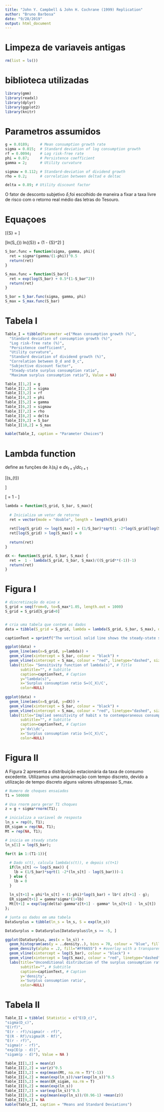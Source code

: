 ```yaml
---
title: "John Y. Campbell & John H. Cochrane (1999) Replication"
author: "Bruno Barbosa"
date: "9/28/2019"
output: html_document
---
```


# Limpeza de variaveis antigas
```r
rm(list = ls())
```

# biblioteca utilizadas
```r
library(gmm)
library(readxl)
library(dplyr)
library(ggplot2)
library(knitr)
```

# Parametros assumidos
```r
g = 0.0189;     # Mean consumption growth rate
sigma = 0.015;  # Standard deviation of log consumption growth
rf = 0.0094;    # Log risk-free rate
phi = 0.87;     # Persistence coefficient
gamma = 2;      # Utility curvature

sigmaw = 0.112; # Standard-deviation of dividend growth
rho = 0.2;      # correlation between deltad e deltac

delta = 0.89; # Utility discount factor
```

O fator de desconto subjetivo $\delta$,foi escolhido de maneira a fixar a taxa livre de risco com o retorno real médio das letras do Tesouro.


# Equaçoes
\[\bar{S} = \sigma \sqrt{\frac{\gamma}{1-\phi}}\]

\[ln(S_{\text{max}}) \equiv ln(\bar{S}) +\frac{1}{2} (1 - \bar{S}^2) \]
```r
S_bar.func = function(sigma, gamma, phi){
  ret = sigma*(gamma/(1-phi))^0.5
  return(ret)
}

S_max.func = function(S_bar){
  ret = exp(log(S_bar) + 0.5*(1-S_bar^2))
  return(ret)
}

S_bar = S_bar.func(sigma, gamma, phi)
S_max = S_max.func(S_bar)
```

# Tabela I
```r


Table_I = tibble(Parameter =c("Mean consumption growth (%)",
  "Standard deviation of consumption growth (%)",
  "Log risk-free rate (%)",
  "Persistence coefficient",
  "Utility curvature",
  "Standard deviation of dividend growth (%)",
  "Correlation between D_d and D_c",
  "Subjective discount factor",
  "Steady-state surplus consumption ratio",
  "Maximum surplus consumption ratio"), Value = NA)

Table_I[1,2] = g
Table_I[2,2] = sigma
Table_I[3,2] = rf
Table_I[4,2] = phi
Table_I[5,2] = gamma 
Table_I[6,2] = sigmaw
Table_I[7,2] = rho
Table_I[8,2] = delta
Table_I[9,2] = S_bar
Table_I[10,2] = S_max

kable(Table_I, caption = "Parameter Choices")

```

# Lambda function
define as funções de $\lambda(s_t)$ e $dx_{t+1} / {dc_{t+1}}$

\[\lambda(s_{t}) \begin{cases} \frac{1}{\bar{S}} \sqrt{1-2(s_t - \bar{s}_t)} -1 & s_t \le s_{max} \\ 0 & s_t > s_{max} \end{cases}\]

\[ \frac{dx_{t+1}}{dc_{t+1}} =  1 - \frac{\lambda(s_t)}{S_t^{-1} -1} \]
```r
lambda = function(S_grid, S_bar, S_max){
  
  # Inicializa um vetor de retorno
  ret = vector(mode = "double", length = length(S_grid))
  
  ret[log(S_grid) <= log(S_max)] = (1/S_bar)*sqrt(1 -2*log(S_grid[log(S_grid) <= log(S_max)]/S_bar))-1
  ret[log(S_grid) > log(S_max)] = 0
  
  return(ret)
}

dX <- function(S_grid, S_bar, S_max) {
  ret =  1 - lambda(S_grid, S_bar, S_max)/((S_grid**(-1))-1)
  return(ret)
}

```

# Figura I
```r
# discretização do eixo x
S_grid = seq(from=0, to=S_max*1.05, length.out = 1000)
S_grid = S_grid[S_grid>0]


# cria uma tabela que contem os dados
data = tibble(S_grid = S_grid, lambda = lambda(S_grid, S_bar, S_max), dX = dX(S_grid, S_bar, S_max))

captionText = sprintf("The vertical solid line shows the steady-state surplus consumption ratio S.\nThe dashed vertical line shows the maximum surplus consumption ratio S_max.")

ggplot(data) +
  geom_line(aes(x=S_grid, y=lambda)) +
  geom_vline(xintercept = S_bar, colour = "black") +
  geom_vline(xintercept = S_max, colour = "red", linetype="dashed", size = .8) +
  labs(title= "Sensitivity function of lambda(s)", # Title
       subtitle="", # Subtitle
       caption=captionText, # Caption
       y="lambda(s)", 
       x='Surplus consumption ratio S=(C_X)/C',
       color=NULL)
  
ggplot(data) +
  geom_line(aes(x=S_grid, y=dX)) +
  geom_vline(xintercept = S_bar, colour = "black") +
  geom_vline(xintercept = S_max, colour = "red", linetype="dashed", size = .8) +
  labs(title="Implied sensitivity of habit x to contemporaneous consumption", # Title
       subtitle="", # Subtitle
       caption=captionText, # Caption
       y='dx\\dc', 
       x='Surplus consumption ratio S=(C_X)/C',
       color=NULL)
```

# Figura II
A Figura 2 apresenta a distribuição estacionária da taxa de consumo excedente. Utilizamos uma aproximação com tempo discreto, devido a utilização de tempo discreto alguns valores ultrapassao S_max.
```r
# Numero de choques ensaiados
T1 = 500000

# Usa rnorm para gerar T1 choques
z = g + sigma*rnorm(T1);

# inicializa a variavel de resposta
ln_s = rep(0, T1);
ER_sigam = rep(NA, T1);
Mt = rep(NA, T1);

# inicia em steady state
ln_s[1] = log(S_bar);

for(t in 1:(T1-1)){
  
  # Dado s(t), calcula lambda(s(t)), e depois s(t+1)
  if(ln_s[t] <= log(S_max)) {
    lb = (1/S_bar)*sqrt(1 -2*(ln_s[t] - log(S_bar)))-1
  } else {
    lb = 0
  }
  
  ln_s[t+1] = phi*ln_s[t] + (1-phi)*log(S_bar) + lb*( z[t+1] - g);
  ER_sigam[t+1] = gamma*sigma*(1+lb)
  Mt[t+1] = exp(log(delta)-gamma*z[t+1] - gamma* ln_s[t+1] - ln_s[t])
};

# junta os dados em uma tabela 
DataSurplus = tibble(ln_s = ln_s, S = exp(ln_s))

DataSurplus = DataSurplus[DataSurplus$ln_s >= -5, ]

ggplot(DataSurplus, aes(x = ln_s)) +
  geom_histogram(aes(y = ..density..), bins = 70, colour = "blue", fill = "white") +
  geom_density(alpha = .2, fill="#FF6655") + #overlay with a transparent (alpha value)
  geom_vline(xintercept = log(S_bar), colour = "black") +
  geom_vline(xintercept = log(S_max), colour = "red", linetype="dashed", size = .8) +
  labs(title="Unconditional distribution of the surplus consumption ratio", # Title
       subtitle="", # Subtitle
       caption=captionText, # Caption
       y='density', 
       x='Surplus consumption ratio',
       color=NULL)
```

# Tabela II
```r

Table_II = tibble( Statistic = c("E(D_c)",
"sigma(D_c)",
"E(rf)",
"E(r - rf)/sigma(r - rf)",
"E(R - Rf)/sigma(R - Rf)",
"E(r - rf)",
"sigma(r - rf)",
"exp[E(p - d)]",
"sigam(p - d)"), Value = NA )

Table_II[1,2] = mean(z)
Table_II[2,2] = var(z)^0.5
Table_II[3,2] = exp(mean(Mt, na.rm = T)^(-1))
Table_II[4,2] = mean(exp(ln_s))/var(exp(ln_s))^0.5
Table_II[5,2] = mean(ER_sigam, na.rm = T)
Table_II[6,2] = mean(exp(ln_s))
Table_II[7,2] = var(exp(ln_s))^0.5
Table_II[8,2] = exp(mean(exp(ln_s))/(0.96-1) +mean(z))
Table_II[9,2] = NA
kable(Table_II, caption = "Means and Standard Deviations")
```

